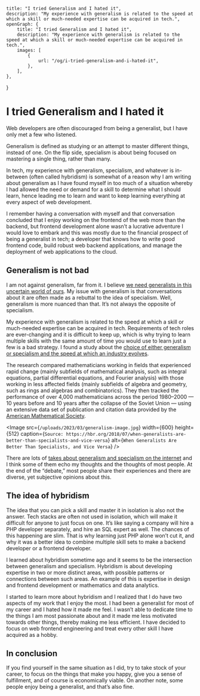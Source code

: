     title: "I tried Generalism and I hated it",
	description: "My experience with generalism is related to the speed at which a skill or much-needed expertise can be acquired in tech.",
    openGraph: {
        title: "I tried Generalism and I hated it",
	    description: "My experience with generalism is related to the speed at which a skill or much-needed expertise can be acquired in tech.",
        images: [
            {
                url: "/og/i-tried-generalism-and-i-hated-it",
            },
        ],
    },
}

# I tried Generalism and I hated it

Web developers are often discouraged from being a generalist, but I have only met a few who listened.

Generalism is defined as studying or an attempt to master different things, instead of one. On the
flip side, specialism is about being focused on mastering a single thing, rather than many.

In tech, my experience with generalism, specialism, and whatever is in-between (often called hybridism)
is somewhat of a reason why I am writing about generalism as I have found myself in too much of a
situation whereby I had allowed the need or demand for a skill to determine what I should learn, hence
leading me to learn and want to keep learning everything at every aspect of web development.

I remember having a conversation with myself and that conversation concluded that I  enjoy working on
the frontend of the web more than the backend, but frontend development alone wasn’t a lucrative
adventure I would love to embark and this was mostly due to the financial prospect of being a
generalist in tech; a developer that knows how to write good frontend code, build robust web backend
applications, and manage the deployment of web applications to the cloud.

## Generalism is not bad

I am not against generalism, far from it. I believe [we need generalists in this uncertain world of ours](https://www.youtube.com/watch?v=jfrl62sD9YY).
My issue with generalism is that conversations about it are often made as a rebuttal to the idea of specialism.
Well, generalism is more nuanced than that. It’s not always the opposite of specialism.

My experience with generalism is related to the speed at which a skill or much-needed expertise can be
acquired in tech. Requirements of tech roles are ever-changing and it is difficult to keep up, which is
why trying to learn multiple skills with the same amount of time you would use to learn just a few is a
bad strategy. I found a study about the [choice of either generalism or specialism and the speed at which an industry evolves](https://hbr.org/2018/07/when-generalists-are-better-than-specialists-and-vice-versa).

The research compared mathematicians working in fields that experienced rapid change
(mainly subfields of mathematical analysis, such as integral equations, partial differential equations, and Fourier analysis)
with those working in less affected fields (mainly subfields of algebra and geometry, such as rings and algebras and combinatorics).
They then tracked the performance of over 4,000 mathematicians across the period 1980–2000 — 10 years before and 10 years after the
collapse of the Soviet Union — using an extensive data set of publication and citation data provided by the [American Mathematical Society](https://www.ams.org/home/page).

<Image
	src={`/uploads/2023/03/generalism-image.jpg`}
	width={600}
	height={512}
	caption={`Source: https://hbr.org/2018/07/when-generalists-are-better-than-specialists-and-vice-versa`}
	alt={`When Generalists Are Better Than Specialists, and Vice Versa`}
/>

There are lots of [takes about generalism and specialism on the internet](https://www.quora.com/As-a-developer-do-you-want-to-be-a-generalist-or-specialist-Why)
and I think some of them echo my thoughts and the thoughts of most people. At the end of the “debate,”
most people share their experiences and there are diverse, yet subjective opinions about this.

## The idea of hybridism

The idea that you can pick a skill and master it in isolation is also not the answer. Tech stacks are
often not used in isolation, which will make it difficult for anyone to just focus on one. It’s like
saying a company will hire a PHP developer separately, and hire an SQL expert as well. The chances of
this happening are slim. That is why learning just PHP alone won’t cut it, and why it was a better idea
to combine multiple skill sets to make a backend developer or a frontend developer.

I learned about hybridism sometime ago and it seems to be the intersection between generalism and
specialism. Hybridism is about developing expertise in two or more distinct areas, with possible
patterns or connections between such areas. An example of this is expertise in design and frontend
development or mathematics and data analytics.

I started to learn more about hybridism and I realized that I do have two aspects of my work that I enjoy
the most. I had been a generalist for most of my career and I hated how it made me feel. I wasn’t able to
dedicate time to the things I am most passionate about and it made me less motivated towards other things,
thereby making me less efficient. I have decided to focus on web frontend engineering and treat every other
skill I have acquired as a hobby.

## In conclusion

If you find yourself in the same situation as I did, try to take stock of your
career, to focus on the things that make you happy, give you a sense of fulfillment, and of course is economically viable.
On another note, some people enjoy being a generalist, and that’s also fine.
